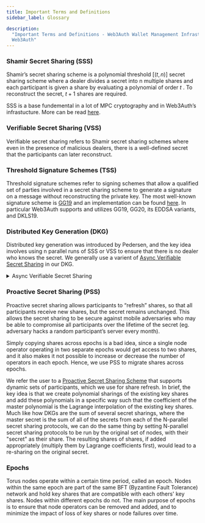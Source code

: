 ```yaml
---
title: Important Terms and Definitions
sidebar_label: Glossary

description:
  "Important Terms and Definitions - Web3Auth Wallet Management Infrastructure | Documentation -
  Web3Auth"
---
```


### Shamir Secret Sharing (SSS)

Shamir’s secret sharing scheme is a polynomial threshold $[(t,n)]$ secret sharing scheme where a
dealer divides a secret into n multiple shares and each participant is given a share by evaluating a
polynomial of order $t$ . To reconstruct the secret, $t + 1$ shares are required.

SSS is a base fundemental in a lot of MPC cryptography and in Web3Auth’s infrastucture. More can be
read [here](https://en.wikipedia.org/wiki/Shamir%27s_secret_sharing).

### Verifiable Secret Sharing (VSS)

Verifiable secret sharing refers to Shamir secret sharing schemes where even in the presence of
malicious dealers, there is a well-defined secret that the participants can later reconstruct.

### Threshold Signature Schemes (TSS)

Threshold signature schemes refer to signing schemes that allow a qualified set of parties involved
in a secret sharing scheme to generate a signature on a message without reconstructing the private
key. The most well-known signature scheme is [GG19](https://eprint.iacr.org/2019/114.pdf) and an
implementation can be found [here](https://github.com/ZenGo-X/multi-party-ecdsa). In particular
Web3Auth supports and utilizes GG19, GG20, its EDDSA variants, and DKLS19.

### Distributed Key Generation (DKG)

Distributed key generation was introduced by Pedersen, and the key idea involves using n parallel
runs of SSS or VSS to ensure that there is no dealer who knows the secret. We generally use a
varient of [Async Verifiable Secret Sharing](https://eprint.iacr.org/2002/134.pdf) in our DKG.

<details>
  <summary>Async Verifiable Secret Sharing</summary>
  <div>
    <div>
      The main advantage Async Verifiable Secret Sharing DKG has over the other well-known DKGs like
      Pedersen DKG, Feldman's VSS and its variants is that it is fully asynchronous and thus does
      not require a complaint phase when we consider the allowance for a small zero-knowledge proof.
      This results in a simpler implementation (with constant communication rounds even during
      malicious scenarios), but at the expense of message size.
    </div>
    <br />
    <div>
      In brief, this scheme generates a random bivariate polynomial (i.e. 2D surface) and creates
      horizontal (X) and vertical (Y) slices at the appropriate indices as sharings. We then get
      sub-sharings (points) on these horizontal and vertical sharings at the appropriate indices and
      echo them to other nodes. As a node, the polynomial reconstructed from the sub-sharings
      received from other nodes should match up with the initial sharing that the node received from
      the dealer, and even if they do not, the node can always interpolate the correct sharing via
      these echoed sub-sharings. This eliminates the dealer complaint phase. We then we restrict
      ourselves to just the horizontal (X) domain such that our final sharings are still on that of
      a univariate polynomial, which is what a typical DKG does.‌
    </div>
    <br />
    <div>
      At the end of the distributed key generation process, the nodes are left with a (polynomial)
      share to a master polynomial. This master polynomial is the sum of all the initial polynomials
      which were generated by each participating node. Since a threshold number of nodes contributed
      to this master polynomial's randomness, it is not possible for any non-threshold subset of
      nodes to recover its coefficients.
    </div>
    <br />
    <div>The constant coefficient of this master polynomial is the user's private key.</div>
  </div>
</details>

### Proactive Secret Sharing (PSS)

Proactive secret sharing allows participants to “refresh” shares, so that all participants receive
new shares, but the secret remains unchanged. This allows the secret sharing to be secure against
mobile adversaries who may be able to compromise all participants over the lifetime of the secret
(eg. adversary hacks a random participant’s server every month).

Simply copying shares across epochs is a bad idea, since a single node operator operating in two
separate epochs would get access to two shares, and it also makes it not possible to increase or
decrease the number of operators in each epoch. Hence, we use PSS to migrate shares across epochs.

We refer the user to a [Proactive Secret Sharing Scheme](https://eprint.iacr.org/2002/134.pdf) that
supports dynamic sets of participants, which we use for share refresh. In brief, the key idea is
that we create polynomial sharings of the existing key shares and add these polynomials in a
specific way such that the coefficient of the master polynomial is the Lagrange interpolation of the
existing key shares. Much like how DKGs are the sum of several secret sharings, where the master
secret is the sum of all of the secrets from each of the N-parallel secret sharing protocols, we can
do the same thing by setting N-parallel secret sharing protocols to be run by the original set of
nodes, with their "secret" as their share. The resulting shares of shares, if added appropriately
(multiply them by Lagrange coefficients first), would lead to a re-sharing on the original secret.

### Epochs

Torus nodes operate within a certain time period, called an epoch. Nodes within the same epoch are
part of the same BFT (Byzantine Fault Tolerance) network and hold key shares that are compatible
with each others' key shares. Nodes within different epochs do not. The main purpose of epochs is to
ensure that node operators can be removed and added, and to minimize the impact of loss of key
shares or node failures over time.
